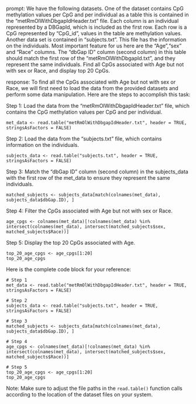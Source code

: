prompt:
We have the following datasets. One of the dataset contains CpG methylation values per CpG and per individual as a table this is contained in the “metRmOlWithDbgapIdHeader.txt” file. Each column is an individual represented by a DBGapId, which is included as the first row. Each row is a CpG represented by "CpG_id", values in the table are methylation values. Another data set is contained in “subjects.txt”. This file has the information on the individuals. Most important feature for us here are the "Age","sex" and "Race" columns. The "dbGap ID" column (second column) in this table should match the first row of the "metRmOlWithDbgapId.txt", and they represent the same individuals. Find all CpGs associated with Age but not with sex or Race, and display top 20 CpGs.

response:
To find all the CpGs associated with Age but not with sex or Race, we will first need to load the data from the provided datasets and perform some data manipulation. Here are the steps to accomplish this task:

Step 1: Load the data from the "metRmOlWithDbgapIdHeader.txt" file, which contains the CpG methylation values per CpG and per individual.
```
met_data <- read.table("metRmOlWithDbgapIdHeader.txt", header = TRUE, stringsAsFactors = FALSE)
```

Step 2: Load the data from the "subjects.txt" file, which contains information on the individuals.
```
subjects_data <- read.table("subjects.txt", header = TRUE, stringsAsFactors = FALSE)
```

Step 3: Match the "dbGap ID" column (second column) in the subjects_data with the first row of the met_data to ensure they represent the same individuals.
```
matched_subjects <- subjects_data[match(colnames(met_data), subjects_data$dbGap.ID), ]
```

Step 4: Filter the CpGs associated with Age but not with sex or Race.
```
age_cpgs <- colnames(met_data)[!colnames(met_data) %in% intersect(colnames(met_data), intersect(matched_subjects$sex, matched_subjects$Race))]
```

Step 5: Display the top 20 CpGs associated with Age.
```
top_20_age_cpgs <- age_cpgs[1:20]
top_20_age_cpgs
```

Here is the complete code block for your reference:
```
# Step 1
met_data <- read.table("metRmOlWithDbgapIdHeader.txt", header = TRUE, stringsAsFactors = FALSE)

# Step 2
subjects_data <- read.table("subjects.txt", header = TRUE, stringsAsFactors = FALSE)

# Step 3
matched_subjects <- subjects_data[match(colnames(met_data), subjects_data$dbGap.ID), ]

# Step 4
age_cpgs <- colnames(met_data)[!colnames(met_data) %in% intersect(colnames(met_data), intersect(matched_subjects$sex, matched_subjects$Race))]

# Step 5
top_20_age_cpgs <- age_cpgs[1:20]
top_20_age_cpgs
```

Note: Make sure to adjust the file paths in the `read.table()` function calls according to the location of the dataset files on your system.
